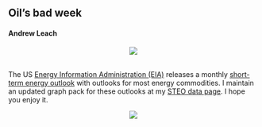 ## Oil's bad week

#### Andrew Leach

<center>![](https://leachandrew.github.io/EIA-STEO/images/demand.png)</center>
<br>
The US [Energy Information Administration (EIA)](https://www.eia.gov/) releases a monthly [short-term energy outlook](https://www.eia.gov/outlooks/steo/) with outlooks for most energy commodities. I maintain an updated graph pack for these outlooks at my [STEO data page](https://leachandrew.github.io/EIA-STEO/). I hope you enjoy it.

<center>![](https://leachandrew.github.io/EIA-STEO/images/opec_non_opec_supply.png)</center>


